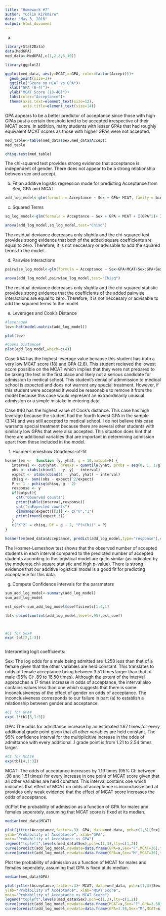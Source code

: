 ```yaml
---
title: "Homework #7"
author: "Colin Kirkmire"
date: "May 3, 2016"
output: html_document
---
```


(a)
```r
library(Stat2Data)
data(MedGPA)
med_data<-MedGPA[,c(1,2,3,5,10)]

library(ggplot2)

ggplot(med_data, aes(y=MCAT,x=GPA, color=factor(Accept)))+
  geom_point(size=3)+
  ggtitle("Score on MCAT vs GPA")+
  xlab("GPA (0-4)")+
  ylab("MCAT Score (18-48)")+
  labs(color="Acceptance")+
  theme(axis.text=element_text(size=12),
        axis.title=element_text(size=14))
```

GPA appears to be a better predictor of acceptance since those with high GPAs past a certain threshold tend to be accepted irrespective of their MCAT score.  In addition, many students with lesser GPAs that had roughly equivalent MCAT scores as those with higher GPAs were not accepted.

```r
med_table<-table(med_data$Sex,med_data$Accept)
med_table

chisq.test(med_table)
```
The chi-squared test provides strong evidence that acceptance is independent of gender. There does not appear to be a strong relationship between sex and accept.  


(b) Fit an additive logistic regression mode for predicting Acceptance from Sex, GPA and MCAT
```r
add_log_model<-glm(formula = Acceptance ~ Sex + GPA+ MCAT, family = binomial, data = med_data)

```

(c) Squared Terms
```r
sq_log_model<-glm(formula = Acceptance ~ Sex + GPA + MCAT + I(GPA^2)+ I(MCAT^2), family = binomial, data = med_data)

anova(add_log_model,sq_log_model,test="Chisq")
```

The residual deviance decreases only slightly and the chi-squared test provides strong evidence that both of the added square coefficients are equal to zero. Therefore, it is not neccesary or advisable to add the squared terms to the model.

(d) Pairwise Interactions
```r
pairwise_log_model<-glm(formula = Acceptance ~ Sex+GPA+MCAT+Sex:GPA+Sex:MCAT+GPA:MCAT, family = binomial, data = med_data)

anova(add_log_model,pairwise_log_model,test="Chisq")
```

The residual deviance decreases only slightly and the chi-squared statistic provides strong evidence that the coefficients of the added pairwise interactions are equal to zero. Therefore, it is not neccesary or advisable to add the squared terms to the model.

(e) Leverages and Cook's Distance
```r
#leverage#
lev<-hat(model.matrix(add_log_model))

plot(lev)

#Cooks Distance#
plot(add_log_model,which=c(4))


```

Case #54 has the highest leverage value because this student has both a very low MCAT score (18) and GPA (2.8). This student recieved the lowest score possible on the MCAT which implies that they were not prepared to be taking the test in the first place and likely not a serious candidate for admission to medical school. This student's denial of admmission to medical school is expected and does not warrent any special treatment.  However, if this student were accepted it would be reasonable to remove it from the model because this case would represent an extraordinarily unusual admission or a simple mistake in entering data.

Case #40 has the highest value of Cook's distance.  This case has high leverage because the student had the fourth lowest GPA in the sample (3.14) and was still accepted to medical school. I do not believe this case warrants special treatment because there are several other students with similarly low GPAs that were also accepted. This situation does hint that there are additional variables that are important in determining admission apart from those included in the model.

(f) Hosmer-Lemeshow Goodness-of-fit
```r
hosmerlem <-  function (y, yhat, g = 10,output=F) {
   interval <- cut(yhat, breaks = quantile(yhat, probs = seq(0, 1, 1/g)), include.lowest = T)
   obs <- xtabs(cbind(1 - y, y) ~ interval)
   expect <- xtabs(cbind(1 - yhat, yhat) ~ interval)
   chisq <- sum((obs - expect)^2/expect)
   P <- 1 - pchisq(chisq, g - 2)
   response <- y
   if(output){
     cat("Observed counts")
     print(table(interval,response))
     cat("\nExpected counts")
     dimnames(expect)[[2]] <- c("0","1")
     print(round(expect,3))
   }
   c("X^2" = chisq, Df = g - 2, "P(>Chi)" = P)
}

hosmerlem(med_data$Acceptance, predict(add_log_model,type="response"),output=T)
```

The Hosmer-Lemeshow test shows that the observed number of accepted students in each interval compared to the predicted number of accepted students according to the logistical model are quite similar (as indicated by the moderate chi-square statistic and high p-value).  There is strong evidence that our additive logistical model is a good fit for predicting acceptance for this data.


(g) Compute Confidence Intervals for the parameters
```r
sum_add_log_model<-summary(add_log_model)
sum_add_log_model

est_coef<-sum_add_log_model$coefficients[1:4,1]

tbl<-cbind(confint(add_log_model,level=.95),est_coef)



#CI for Sex#
exp(-tbl[2,1:3])



```
Interpreting logit coefficients:

Sex: The log odds for a male being admitted are 1.258 less than that of a female given that the other variables are held constant. This translates to odds of female acceptance being between 3.51 times larger than that of male (95% CI: .89 to 16.50 times). Although the extent of the interval approaches a 17 times increase in odds of acceptance, the interval also contains values less than one which suggests that there is some inconclusiveness of the effect of gender on odds of acceptance. The inconclusiveness corresponds to our failure in part (a) to establish a relationship between gender and acceptance.

```r
#CI for GPA#
exp(.1*tbl[3,1:3])
```

GPA: The odds for admittance increase by an estimated 1.67 times for every additional grade point given that all other variables are held constant. The 95% confidence interval for the multiplicitive increase in the odds of admittance with every additional .1 grade point is from 1.21 to 2.54 times larger.

```r
#CI for MCAT#
exp(tbl[4,1:3])
```

MCAT: The odds of acceptance increases by 1.19 times (95% CI: between .98 and 1.51 times) for every increase in one point of MCAT score given that all other variables are held constant. This interval contains one which indicates that effect of MCAT on odds of acceptance is inconclusive and at provides only weak evidence that the effect of MCAT score increases the odds of acceptance.



(h)Plot the probability of admission as a function of GPA for males and females seperately, assuming that MCAT score is fixed at its median.
```r

median(med_data$MCAT)

plot(jitter(Acceptance,factor=.3)~ GPA, data=med_data, pch=c(1,3)[Sex],
ylab="Probability of Acceptance", xlab="GPA",
main="Probability of Acceptance vs GPA")
legend("topleft",levels(med_data$Sex),pch=c(1,3),lty=c(1,2))
curve(predict(add_log_model,newdata=data.frame(GPA=x,Sex="F",MCAT=36),type="response"),add=T)
curve(predict(add_log_model,newdata=data.frame(GPA=x,Sex="M",MCAT=36),type="response"),lty=2,add=T)

```

Plot the probability of admission as a function of MCAT for males and females seperately, assuming that GPA is fixed at its median.

```r

median(med_data$GPA)

plot(jitter(Acceptance,factor=.3)~ MCAT, data=med_data, pch=c(1,3)[Sex],
ylab="Probability of Acceptance", xlab="MCAT Score",
main="Probability of Acceptance vs MCAT Score")
legend("topleft",levels(med_data$Sex),pch=c(1,3),lty=c(1,2))
curve(predict(add_log_model,newdata=data.frame(MCAT=x,Sex="F",GPA=3.58),type="response"),add=T)
curve(predict(add_log_model,newdata=data.frame(GPA=3.58,Sex="M",MCAT=x),type="response"),lty=2,add=T)

```




